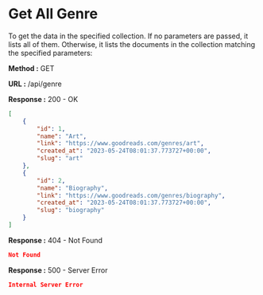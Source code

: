 
# Get All Genre

To get the data in the specified collection. If no parameters are passed, it lists all of them.
Otherwise, it lists the documents in the collection matching the specified parameters:

**Method :** <Badge variant="success">GET</Badge>

**URL :** <Badge variant="dark">/api/genre</Badge>

**Response :** <BadgeOutline variant="success">200 - OK</BadgeOutline>

```json
[
	{
		"id": 1,
		"name": "Art",
		"link": "https://www.goodreads.com/genres/art",
		"created_at": "2023-05-24T08:01:37.773727+00:00",
		"slug": "art"
	},
	{
		"id": 2,
		"name": "Biography",
		"link": "https://www.goodreads.com/genres/biography",
		"created_at": "2023-05-24T08:01:37.773727+00:00",
		"slug": "biography"
	}
]
```

**Response :** <BadgeOutline variant="warning">404 - Not Found</BadgeOutline>

```json
Not Found
```

**Response :** <BadgeOutline variant="danger">500 - Server Error</BadgeOutline>

```json
Internal Server Error
```
